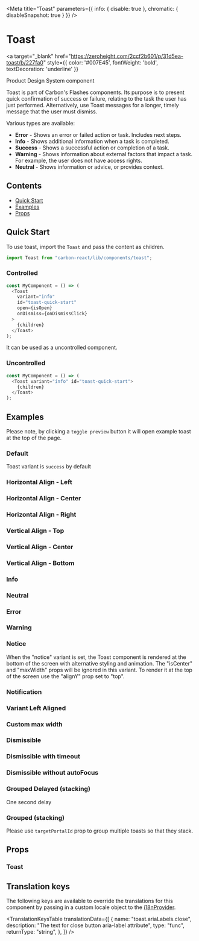 

<Meta
  title="Toast"
  parameters={{ info: { disable: true }, chromatic: { disableSnapshot: true } }}
/>

# Toast

<a
  target="_blank"
  href="https://zeroheight.com/2ccf2b601/p/31d5ea-toast/b/227fa0"
  style={{ color: '#007E45', fontWeight: 'bold', textDecoration: 'underline' }}
>
  Product Design System component 
</a>

Toast is part of Carbon's Flashes components.
Its purpose is to present quick confirmation of success or failure, relating to the task the user has just performed. Alternatively, use Toast messages for a longer, timely message that the user must dismiss.

Various types are available:

- **Error** - Shows an error or failed action or task. Includes next steps.
- **Info** - Shows additional information when a task is completed.
- **Success** - Shows a successful action or completion of a task.
- **Warning** - Shows information about external factors that impact a task. For example, the user does not have access rights.
- **Neutral** - Shows information or advice, or provides context.

## Contents

- [Quick Start](#quick-start)
- [Examples](#examples)
- [Props](#props)

## Quick Start

To use toast, import the `Toast` and pass the content as children.

```javascript
import Toast from "carbon-react/lib/components/toast";
```

### Controlled

```javascript
const MyComponent = () => (
  <Toast
    variant="info"
    id="toast-quick-start"
    open={isOpen}
    onDismiss={onDismissClick}
  >
    {children}
  </Toast>
);
```

It can be used as a uncontrolled component.

### Uncontrolled

```javascript
const MyComponent = () => (
  <Toast variant="info" id="toast-quick-start">
    {children}
  </Toast>
);
```

## Examples

Please note, by clicking a `toggle preview` button it will open example toast at the top of the page.

### Default

Toast variant is `success` by default

<Canvas>
  <Story name="default" story={stories.Default} />
</Canvas>

### Horizontal Align - Left

<Canvas>
  <Story name="horizontal left aligned" story={stories.AlignedLeft} />
</Canvas>

### Horizontal Align - Center

<Canvas>
  <Story name="horizontal center aligned" story={stories.AlignedCenter} />
</Canvas>

### Horizontal Align - Right

<Canvas>
  <Story name="horizontal right aligned" story={stories.AlignedRight} />
</Canvas>

### Vertical Align - Top

<Canvas>
  <Story name="vertical top aligned" story={stories.AlignedYTop} />
</Canvas>

### Vertical Align - Center

<Canvas>
  <Story name="vertical center aligned" story={stories.AlignedYCenter} />
</Canvas>

### Vertical Align - Bottom

<Canvas>
  <Story name="vertical bottom aligned" story={stories.AlignedYBottom} />
</Canvas>

### Info

<Canvas>
  <Story name="info" story={stories.Info} />
</Canvas>

### Neutral

<Canvas>
  <Story name="neutral" story={stories.Neutral} />
</Canvas>

### Error

<Canvas>
  <Story name="error" story={stories.Error} />
</Canvas>

### Warning

<Canvas>
  <Story name="warning" story={stories.Warning} />
</Canvas>

### Notice

When the "notice" variant is set, the Toast component is rendered at the bottom of the screen with alternative styling and animation.
The "isCenter" and "maxWidth" props will be ignored in this variant. 
To render it at the top of the screen use the "alignY" prop set to "top".

<Canvas>
  <Story name="notice" story={stories.Notice} />
</Canvas>

### Notification

<Canvas>
  <Story name="notification" story={stories.Notification} />
</Canvas>

### Variant Left Aligned

<Canvas>
  <Story name="left aligned" story={stories.LeftAligned} />
</Canvas>

### Custom max width

<Canvas>
  <Story name="custom-max-width" story={stories.CustomMaxWidth} />
</Canvas>

### Dismissible

<Canvas>
  <Story name="dismissible" story={stories.Dismissible} />
</Canvas>

### Dismissible with timeout

<Canvas>
  <Story
    name="dismissible-with-timeout"
    story={stories.DismissibleWithTimeout}
  />
</Canvas>

### Dismissible without autoFocus

<Canvas>
  <Story
    name="dismissible without autoFocus"
    story={stories.DismissibleWithoutAutoFocus}
  />
</Canvas>

### Grouped Delayed (stacking)

One second delay

<Canvas>
  <Story name="stacked-delayed" story={stories.StackedDelayed} />
</Canvas>

### Grouped (stacking)

Please use `targetPortalId` prop to group multiple toasts so that they stack.

<Canvas>
  <Story name="stacked" story={stories.Stacked} />
</Canvas>

## Props

### Toast

<ArgsTable of={Toast} />

## Translation keys

The following keys are available to override the translations for this component by passing in a custom locale object to the
[i18nProvider](https://carbon.sage.com/?path=/story/documentation-i18n--page).

<TranslationKeysTable
  translationData={[
    {
      name: "toast.ariaLabels.close",
      description: "The text for close button aria-label attribute",
      type: "func",
      returnType: "string",
    },
  ]}
/>